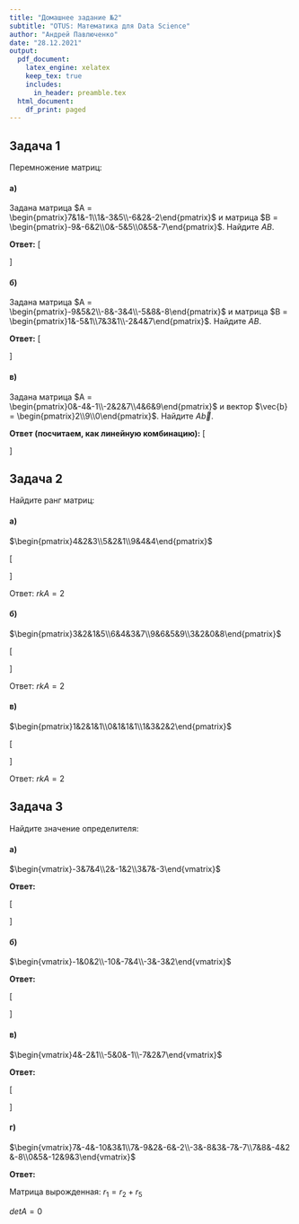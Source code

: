 ```yaml
---
title: "Домашнее задание №2"
subtitle: "OTUS: Математика для Data Science"
author: "Андрей Павлюченко"
date: "28.12.2021"
output:
  pdf_document:
    latex_engine: xelatex
    keep_tex: true
    includes:
      in_header: preamble.tex
  html_document:
    df_print: paged
---
```


## Задача 1

Перемножение матриц:

#### а)
Задана матрица $A = \begin{pmatrix}7&1&-1\\1&-3&5\\-6&2&-2\end{pmatrix}$ и матрица $B = \begin{pmatrix}-9&-6&2\\0&-5&5\\0&5&-7\end{pmatrix}$. Найдите $AB$.

**Ответ:**
\[\begin{aligned}
AB=
\begin{pmatrix}
  7×-9 + 1×0 - 1×0  & 7×-6 + 1×-5 - 1×5 & 7×2 + 1×5 - 1×-7\\
  1×-9 - 3×0 + 5×0  & 1×-6 - 3×-5 + 5×5 & 1×2 - 3×5 + 5×-7\\
  -6×-9 + 2×0 - 2×0 & -6×-6 + 2×-5 -2×5 & -6×2 + 2×5 - 2×-7
\end{pmatrix}
=\\=
\begin{pmatrix}
  -63 + 0 - 0  & -42 - 5 - 5 & 14 + 5 + 7\\
  -9 - 0 + 0  & -6 + 15 + 25 & 2 - 15 - 35\\
  54 + 0 - 0 & 36 - 10 - 10 & -12 + 10 + 14
\end{pmatrix}
=
\begin{pmatrix}
  -63 & -52 & 26\\
  -9  & 34  & -48\\
  54  & 16  & 12
\end{pmatrix}
\end{aligned}\]

#### б)
Задана матрица $A = \begin{pmatrix}-9&5&2\\-8&-3&4\\-5&8&-8\end{pmatrix}$ и матрица $B = \begin{pmatrix}1&-5&1\\7&3&1\\-2&4&7\end{pmatrix}$. Найдите $AB$.

**Ответ:**
\[\begin{aligned}
AB=
\begin{pmatrix}
  -9×1 + 5×7 + 2×-2  & -9×-5 + 5×3 + 2×4 & -9×1 + 5×1 + 2×7\\
  -8×1 - 3×7 + 4×-2  & -8×-5 - 3×3 + 4×4 & -8×1 - 3×1 + 4×7\\
  -5×1 + 8×7 - 8×-2  & -5×-5 + 8×3 - 8×4 & -5×1 + 8×1 - 8×7
\end{pmatrix}
=\\=
\begin{pmatrix}
  -9 + 35 - 4  & 45 + 15 + 8 & -9 + 5 + 14\\
  -8 - 21 - 8  & 40 - 9 + 16 & -8 - 3 + 28\\
  -5 + 56 +16 & 25 + 24 -32 & -5 + 8 -56
\end{pmatrix}
=
\begin{pmatrix}
  22  & 68 & 10\\
  -37 & 47 & 17\\
  67  & 17 & -53
\end{pmatrix}
\end{aligned}\]

#### в)
Задана матрица $A = \begin{pmatrix}0&-4&-1\\-2&2&7\\4&6&9\end{pmatrix}$ и вектор $\vec{b} = \begin{pmatrix}2\\9\\0\end{pmatrix}$. Найдите $A\vec{b}$.

**Ответ (посчитаем, как линейную комбинацию):**
\[\begin{aligned}
A\vec{b}=
2×
\begin{pmatrix}
  0\\
  -2\\
  4
\end{pmatrix}
+ 9×
\begin{pmatrix}
  -4\\
  2\\
  6
\end{pmatrix}
+ 0×
\begin{pmatrix}
  -1\\
  7\\
  9
\end{pmatrix} =
\begin{pmatrix}
  0 - 36\\
  -4 + 18\\
  8 +54
\end{pmatrix} =
\begin{pmatrix}
  -36\\
  14\\
  62
\end{pmatrix}
\end{aligned}\]

## Задача 2

Найдите ранг матриц:

#### а)
$\begin{pmatrix}4&2&3\\5&2&1\\9&4&4\end{pmatrix}$

\[\begin{aligned}
\begin{pmatrix}
  4 & 2 & 3\\
  5 & 2 & 1\\
  9 & 4 & 4
\end{pmatrix}
\xrightarrow[(3) \leftarrow (3)-(2)]{(3) \leftarrow (3)-(1)}
\begin{pmatrix}
  4 & 2 & 3\\
  5 & 2 & 1\\
  0 & 0 & 0
\end{pmatrix}
\xrightarrow[(1) \leftarrow (1)-(2)]{(1) \leftrightarrow (2)}
\begin{pmatrix}
  1 & 0 & -2\\
  4 & 2 & 3\\
  0 & 0 & 0
\end{pmatrix}
\xrightarrow[(2) \leftarrow (2)\div2]{(2) \leftarrow (2)-4×1}
\begin{pmatrix}
  1 & 0 & -2\\
  0 & 1 & 5,5\\
  0 & 0 & 0
\end{pmatrix}
\end{aligned}\]

Ответ: $rkA = 2$

#### б)
$\begin{pmatrix}3&2&1&5\\6&4&3&7\\9&6&5&9\\3&2&0&8\end{pmatrix}$

\[\begin{aligned}
\begin{pmatrix}
  3 & 2 & 1 & 5\\
  6 & 4 & 3 & 7\\
  9 & 6 & 5 & 9\\
  3 & 2 & 0 & 8
\end{pmatrix}
\xrightarrow[(3) \leftarrow (3)-3×(1)]{(4) \leftarrow (4)-(1)}
\begin{pmatrix}
  3 & 2 & 1 & 5\\
  6 & 4 & 3 & 7\\
  0 & 0 & 2 & -6\\
  0 & 0 & -1 & 3
\end{pmatrix}
\xrightarrow[(1) \leftarrow (1)\div3]{(2) \leftarrow (2)-2×(1)}
\begin{pmatrix}
  1 & \frac{2}{3} & \frac{1}{3} & 1\frac{2}{3}\\
  0 & 0 & 1 & -3\\
  0 & 0 & 2 & -6\\
  0 & 0 & -1 & 3
\end{pmatrix}
\xrightarrow[(3) \leftarrow (3)\div2]{(4) \leftarrow (4)+(2)}\\
\begin{pmatrix}
  1 & \frac{2}{3} & \frac{1}{3} & 1\frac{2}{3}\\
  0 & 0 & 1 & -3\\
  0 & 0 & 1 & -3\\
  0 & 0 & 0 & 0
\end{pmatrix}
\xrightarrow[(2) \leftarrow (2)\div-3]{(3) \leftarrow (3)-(2)}
\begin{pmatrix}
  1 & \frac{2}{3} & \frac{1}{3} & 1\frac{2}{3}\\
  0 & 0 & -\frac{1}{3} & 1\\
  0 & 0 & 0 & 0\\
  0 & 0 & 0 & 0
\end{pmatrix}
\xrightarrow[]{(1) \leftarrow (1)+(2)}
\begin{pmatrix}
  1 & \frac{2}{3} & 0 & 2\frac{2}{3}\\
  0 & 0 & -\frac{1}{3} & 1\\
  0 & 0 & 0 & 0\\
  0 & 0 & 0 & 0
\end{pmatrix}
\end{aligned}\]

Ответ: $rkA = 2$

#### в)
$\begin{pmatrix}1&2&1&1\\0&1&1&1\\1&3&2&2\end{pmatrix}$

\[\begin{aligned}
\begin{pmatrix}
  1 & 2 & 1 & 1\\
  0 & 1 & 1 & 1\\
  1 & 3 & 2 & 2
\end{pmatrix}
\xrightarrow[]{(3) \leftarrow (3)-(1)}
\begin{pmatrix}
  1 & 2 & 1 & 1\\
  0 & 1 & 1 & 1\\
  0 & 1 & 1 & 1
\end{pmatrix}
\xrightarrow[]{(3) \leftarrow (3)-(2)}
\begin{pmatrix}
  1 & 2 & 1 & 1\\
  0 & 1 & 1 & 1\\
  0 & 0 & 0 & 0
\end{pmatrix}
\xrightarrow[]{(1) \leftarrow (1)-(2)}
\begin{pmatrix}
  1 & 1 & 0 & 0\\
  0 & 1 & 1 & 1\\
  0 & 0 & 0 & 0
\end{pmatrix}
\end{aligned}\]

Ответ: $rkA = 2$

## Задача 3

Найдите значение определителя:

#### а)
$\begin{vmatrix}-3&7&4\\2&-1&2\\3&7&-3\end{vmatrix}$

**Ответ:**

\[\begin{aligned}
-3(-1×-3 - 2×7) - 7(2×-3 - 2×3) + 4(2×7 - -1×3)=\\
=-3×-11 - 7×-12 + 4×17 = 33 + 84 + 68 = 185
\end{aligned}\]

#### б)
$\begin{vmatrix}-1&0&2\\-10&-7&4\\-3&-3&2\end{vmatrix}$

**Ответ:**

\[\begin{aligned}
-1(-7×2 - 4×-3) - 0 + 2(-10×-3 - -7×-3)=-1×-2 - 0 + 2×9 = 2 + 18 = 20
\end{aligned}\]

#### в)
$\begin{vmatrix}4&-2&1\\-5&0&-1\\-7&2&7\end{vmatrix}$

**Ответ:**

\[\begin{aligned}
4(0+2) - -2(-5×7 - 7) + 1(-5×2 - 0)=8 - -2×-42 -10 = 8 -84 -10 = -86
\end{aligned}\]

#### г)
$\begin{vmatrix}7&-4&-10&3&1\\7&-9&2&-6&-2\\-3&-8&3&-7&-7\\7&8&-4&2&-8\\0&5&-12&9&3\end{vmatrix}$

**Ответ:**

Матрица вырожденная: $r_1 = r_2 + r_5$

$detA = 0$